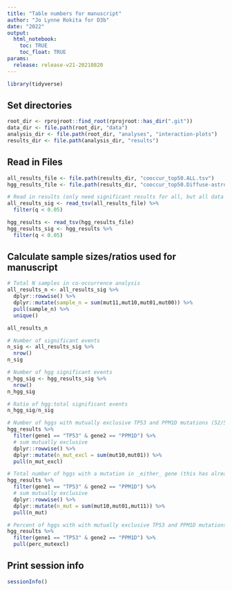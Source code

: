 ```yaml
---
title: "Table numbers for manuscript"
author: "Jo Lynne Rokita for D3b"
date: "2022"
output: 
  html_notebook:
    toc: TRUE
    toc_float: TRUE
params:
  release: release-v21-20210820
---
```


```r
library(tidyverse)
```

## Set directories 
```r
root_dir <- rprojroot::find_root(rprojroot::has_dir(".git"))
data_dir <- file.path(root_dir, "data")
analysis_dir <- file.path(root_dir, "analyses", "interaction-plots")
results_dir <- file.path(analysis_dir, "results")
```

## Read in Files
```r
all_results_file <- file.path(results_dir, "cooccur_top50.ALL.tsv")
hgg_results_file <- file.path(results_dir, "cooccur_top50.Diffuse-astrocytic-and-oligodendroglial-tumor.tsv")

# Read in results (only need significant results for all, but all data for hgg)
all_results_sig <- read_tsv(all_results_file) %>%
  filter(q < 0.05)

hgg_results <- read_tsv(hgg_results_file) 
hgg_results_sig <- hgg_results %>%
  filter(q < 0.05)
```

## Calculate sample sizes/ratios used for manuscript

```r
# Total N samples in co-occurrence analysis
all_results_n <- all_results_sig %>%
  dplyr::rowwise() %>%
  dplyr::mutate(sample_n = sum(mut11,mut10,mut01,mut00)) %>%
  pull(sample_n) %>%
  unique()

all_results_n

# Number of significant events
n_sig <- all_results_sig %>%
  nrow()
n_sig

# Number of hgg significant events
n_hgg_sig <- hgg_results_sig %>%
  nrow()
n_hgg_sig

# Ratio of hgg:total significant events
n_hgg_sig/n_sig

# Number of hggs with mutually exclusive TP53 and PPM1D mutations (52/54)
hgg_results %>%
  filter(gene1 == "TP53" & gene2 == "PPM1D") %>%
  # sum mutually exclusive
  dplyr::rowwise() %>%
  dplyr::mutate(n_mut_excl = sum(mut10,mut01)) %>%
  pull(n_mut_excl)

# Total number of hggs with a mutation in _either_ gene (this has already gone into the `perc_mutexcl` calculation)
hgg_results %>%
  filter(gene1 == "TP53" & gene2 == "PPM1D") %>%
  # sum mutually exclusive
  dplyr::rowwise() %>%
  dplyr::mutate(n_mut = sum(mut10,mut01,mut11)) %>%
  pull(n_mut)

# Percent of hggs with with mutually exclusive TP53 and PPM1D mutations
hgg_results %>%
  filter(gene1 == "TP53" & gene2 == "PPM1D") %>%
  pull(perc_mutexcl)
```

## Print session info
```r
sessionInfo()
```